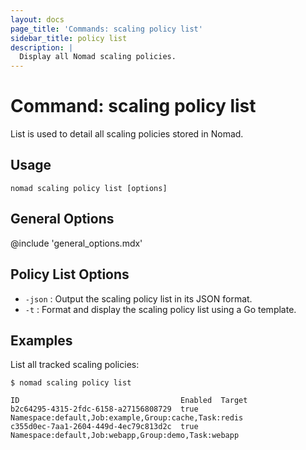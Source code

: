 ```yaml
---
layout: docs
page_title: 'Commands: scaling policy list'
sidebar_title: policy list
description: |
  Display all Nomad scaling policies.
---
```


# Command: scaling policy list

List is used to detail all scaling policies stored in Nomad.

## Usage

```plaintext
nomad scaling policy list [options]
```

## General Options

@include 'general_options.mdx'

## Policy List Options

- `-json` : Output the scaling policy list in its JSON format.
- `-t` : Format and display the scaling policy list using a Go template.

## Examples

List all tracked scaling policies:

```shell-session
$ nomad scaling policy list

ID                                    Enabled  Target
b2c64295-4315-2fdc-6158-a27156808729  true     Namespace:default,Job:example,Group:cache,Task:redis
c355d0ec-7aa1-2604-449d-4ec79c813d2c  true     Namespace:default,Job:webapp,Group:demo,Task:webapp
```
